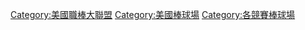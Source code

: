 [[Category:美國職棒大聯盟|Category:美國職棒大聯盟]]
[[Category:美國棒球場|Category:美國棒球場]]
[[Category:各競賽棒球場|Category:各競賽棒球場]]